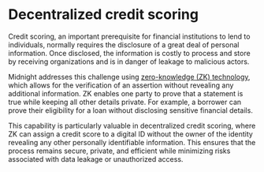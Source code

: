 ---
---

# Decentralized credit scoring

Credit scoring, an important prerequisite for financial institutions to lend to individuals, normally requires the disclosure of a great deal of personal information. Once disclosed, the information is costly to process and store by receiving organizations and is in danger of leakage to malicious actors.

Midnight addresses this challenge using [zero-knowledge (ZK) technology](../../understanding-midnights-technology/), which allows for the verification of an assertion without revealing any additional information. ZK enables one party to prove that a statement is true while keeping all other details private. For example, a borrower can prove their eligibility for a loan without disclosing sensitive financial details.

This capability is particularly valuable in decentralized credit scoring, where ZK can assign a credit score to a digital ID without the owner of the identity revealing any other personally identifiable information. This ensures that the process remains secure, private, and efficient while minimizing risks associated with data leakage or unauthorized access.
